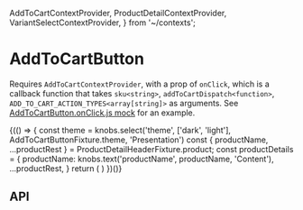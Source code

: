   AddToCartContextProvider,
  ProductDetailContextProvider,
  VariantSelectContextProvider,
} from '~/contexts';

<Meta title="Components/AddToCartButton" component={AddToCartButton} />

# AddToCartButton

Requires `AddToCartContextProvider`, with a prop of `onClick`, which is a callback function that takes `sku<string>`, `addToCartDispatch<function>`, `ADD_TO_CART_ACTION_TYPES<array[string]>`
as arguments. See [AddToCartButton.onClick.js mock](https://github.com/aesop/aesop-gel/tree/develop/src/components/AddToCartButton/__mocks__/AddToCartButton.onClick.js)
for an example.

<Preview>
  <Story name="Base component">
    {(() => {
      const theme = knobs.select('theme', ['dark', 'light'], AddToCartButtonFixture.theme, 'Presentation')
      const { productName, ...productRest } = ProductDetailHeaderFixture.product;
      const productDetails = {
        productName: knobs.text('productName', productName, 'Content'),
        ...productRest,
      }
      return (
        <AddToCartContextProvider onClick={mockAddToCartButtonOnClick}>
          <ProductDetailContextProvider product={productDetails}>
            <VariantSelectContextProvider variants={ProductDetailHeaderFixture.product.variantOptions}>
              <AddToCartButton
                theme={theme}
                copy={AddToCartButtonFixture.copy}
              />
            </VariantSelectContextProvider>
          </ProductDetailContextProvider>
        </AddToCartContextProvider>
      )
    })()}
  </Story>
</Preview>

## API

<Props of={AddToCartButton} />
